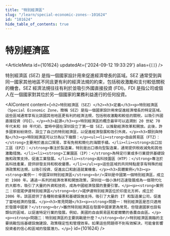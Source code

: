 ```yaml
---
title: "特別經濟區"
slug: "/learn/special-economic-zones--101624"
id: "101624"
hide_table_of_contents: true
---
```



# 特別經濟區

<ArticleMeta id={101624} updatedAt={'2024-09-12 19:33:29'} alias={`[]`} />
<div className='border-solid border-b border-t-0 my-4 border-[var(--ifm-color-gray-300)]' />

特別經濟區 (SEZ) 是指一個國家設計用來促進經濟增長的區域。SEZ 通常受到與同一國家其他地區不同且更有利的經濟法規的約束，包括税收激勵和支付較低關税的機會。SEZ 經濟法規往往有利於並吸引外國直接投資 (FDI)。FDI 是指公司或個人在一個國家對其位於另一個國家的業務利益進行的任何投資。

<AIContent content={`<h2>特別經濟區（SEZ）</h2><h3>定義</h3><p>特別經濟區（Special Economic Zone，簡稱 SEZ）是指一個國家設計用來促進經濟增長的特定區域。這些區域通常享有比該國其他地區更有利的經濟法規，包括税收激勵和較低的關税，以吸引外國直接投資（FDI）。</p><h3>起源</h3><p>特別經濟區的概念最早可以追溯到 20 世紀 70 年代末和 80 年代初，當時中國在深圳設立了第一個 SEZ，以推動經濟改革和開放。此後，許多國家紛紛效仿，設立了自己的特別經濟區，以促進經濟發展和吸引外資。</p><h3>類別與特點</h3><p>特別經濟區可以分為以下幾類：</p><ul><li><strong>自由貿易區（FTZ）：</strong>主要用於進出口貿易，享有免税和簡化的海關手續。</li><li><strong>出口加工區（EPZ）：</strong>專注於製造業，特別是出口導向型製造業，通常提供税收減免和其他激勵措施。</li><li><strong>工業園區（IP）：</strong>為特定行業或多行業提供基礎設施和政策支持，促進工業發展。</li><li><strong>高科技園區（HTP）：</strong>專注於高科技產業，提供研發支持和税收優惠。</li></ul><p>這些區域的共同特點是享有特殊的經濟政策和法規，以吸引投資、促進出口和創造就業機會。</p><h3>具體案例</h3><p><strong>案例一：中國深圳特別經濟區</strong><br/>深圳是中國第一個特別經濟區，成立於 1980 年。通過一系列的經濟改革和開放政策，深圳從一個小漁村迅速發展成為一個現代化的大都市，吸引了大量的外資和技術，成為中國經濟發展的重要引擎。</p><p><strong>案例二：印度諾伊達特別經濟區</strong><br/>諾伊達特別經濟區位於印度北方邦，成立於 2006 年。該區提供了各種税收優惠和基礎設施支持，吸引了大量的 IT 和製造業公司，促進了當地經濟的發展。</p><h3>常見問題</h3><p><strong>問題一：特別經濟區是否只適用於發展中國家？</strong><br/>雖然特別經濟區在發展中國家更為常見，但發達國家也設有類似的區域，以促進特定行業的發展。例如，美國的自由貿易區和愛爾蘭的香農自由區。</p><p><strong>問題二：特別經濟區的主要挑戰是什麼？</strong><br/>特別經濟區面臨的主要挑戰包括基礎設施建設、政策穩定性和管理效率。如果這些問題得不到有效解決，可能會影響投資者的信心和區域的發展潛力。</p>`} id={101624} />

